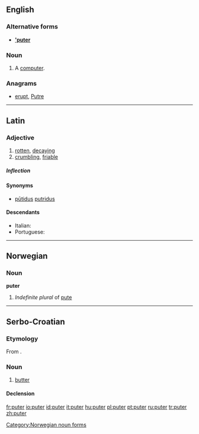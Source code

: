 {{also|Puter|'puter}}
==English==

===Alternative forms===
* '''[['puter]]'''

===Noun===
{{en-noun}}

# {{slang}} A [[computer]].

===Anagrams===
* [[erupt#English|erupt]], [[Putre#English|Putre]]

----

==Latin==

===Adjective===
{{la-adj-3rd-3E|puter|putris|putris|putre#Latin|putre}}

# [[rotten]], [[decaying]]
# [[crumbling]], [[friable]]

=====Inflection=====
{{la-decl-3rd-3E|puter|puter|putr}}

====Synonyms====
* {{sense|rotten}} [[putidus|pūtidus]] [[putridus]]

====Descendants====
* Italian: {{l|it|putre}}
* Portuguese: {{l|pt|podre}}
----

==Norwegian==

===Noun===
'''puter'''

# ''Indefinite plural'' of [[pute#Norwegian|pute]]

[[Category:Norwegian noun forms]]

----

==Serbo-Croatian==

===Etymology===
From {{etyl|de|sh}} {{term|Butter|lang=de}}.

===Noun===
{{sh-noun|g=m|head=pȕter|r|путер|пу̏тер}}

# [[butter]]

====Declension====
{{sh-decl-noun
|puter|putri
|putra|putara
|putru|putrima
|puter|putre
|putre|putri
|putru|putrima
|putrom|putrima
}}

[[fr:puter]]
[[io:puter]]
[[id:puter]]
[[it:puter]]
[[hu:puter]]
[[pl:puter]]
[[pt:puter]]
[[ru:puter]]
[[tr:puter]]
[[zh:puter]]